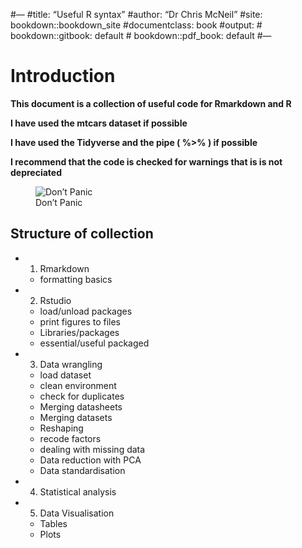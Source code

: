 #---
#title: "Useful R syntax"
#author: "Dr Chris McNeil"
#site: bookdown::bookdown_site
#documentclass: book
#output:
#  bookdown::gitbook: default
#  bookdown::pdf_book: default
#---

# Introduction

**This document is a collection of useful code for Rmarkdown and R**  

**I have used the mtcars dataset if possible** 

**I have used the Tidyverse and the pipe ( %>% ) if possible**

**I recommend that the code is checked for warnings that is is not depreciated**

![Don't Panic](figures/guide.jpg)

## Structure of collection

* 1. Rmarkdown
  + formatting basics
* 2. Rstudio 
  + load/unload packages
  + print figures to files
  + Libraries/packages
  + essential/useful packaged
* 3. Data wrangling
  + load dataset 
  + clean environment
  + check for duplicates
  + Merging datasheets 
  + Merging datasets 
  + Reshaping 
  + recode factors
  + dealing with missing data
  + Data reduction with PCA
  + Data standardisation
* 4. Statistical analysis
* 5. Data Visualisation
  + Tables
  + Plots
